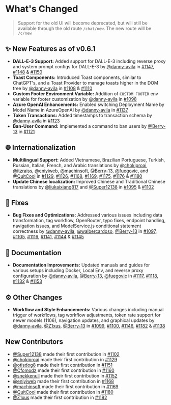# What's Changed

> Support for the old UI will become deprecated, but will still be available through the old route `/chat/new`. The new route will be `/c/new`

## ✨ New Features as of v0.6.1

- **DALL-E-3 Support:** Added support for DALL-E-3 including reverse proxy and system prompt configs for DALL-E-3 by [@danny-avila](https://github.com/danny-avila) in [#1147](https://github.com/danny-avila/MyLinks/pull/1147), [#1148](https://github.com/danny-avila/MyLinks/pull/1148) & [#1150](https://github.com/danny-avila/MyLinks/pull/1150)
- **Toast Components:** Introduced Toast components, similar to ChatGPT's, and a Toast Provider to manage toasts higher in the DOM tree by [@danny-avila](https://github.com/danny-avila) in [#1108](https://github.com/danny-avila/MyLinks/pull/1108) & [#1110](https://github.com/danny-avila/MyLinks/pull/1110)
- **Custom Footer Environment Variable:** Addition of `CUSTOM_FOOTER` env variable for footer customization by [@danny-avila](https://github.com/danny-avila) in [#1098](https://github.com/danny-avila/MyLinks/pull/1098)
- **Azure OpenAI Enhancements:** Enabled switching Deployment Name by Model Name in AzureOpenAI by [@danny-avila](https://github.com/danny-avila) in [#1137](https://github.com/danny-avila/MyLinks/pull/1137)
- **Token Transactions:** Added timestamps to transaction schema by [@danny-avila](https://github.com/danny-avila) in [#1123](https://github.com/danny-avila/MyLinks/pull/1123)
- **Ban-User Command:** Implemented a command to ban users by [@Berry-13](https://github.com/Berry-13) in [#1121](https://github.com/danny-avila/MyLinks/pull/1121)

## 🌐 Internationalization

- **Multilingual Support:** Added Vietnamese, Brazilian Portuguese, Turkish, Russian, Italian, French, and Arabic translations by [@chokiproai](https://github.com/chokiproai), [@itzraiss](https://github.com/itzraiss), [@eniyiweb](https://github.com/eniyiweb), [@machinsoft](https://github.com/machinsoft), [@Berry-13](https://github.com/Berry-13), [@fuegovic](https://github.com/fuegovic), and [@QuitCool](https://github.com/QuitCool) in [#1129](https://github.com/danny-avila/MyLinks/pull/1129), [#1126](https://github.com/danny-avila/MyLinks/pull/1126), [#1168](https://github.com/danny-avila/MyLinks/pull/1168), [#1169](https://github.com/danny-avila/MyLinks/pull/1169), [#1175](https://github.com/danny-avila/MyLinks/pull/1175), [#1176](https://github.com/danny-avila/MyLinks/pull/1176) & [#1180](https://github.com/danny-avila/MyLinks/pull/1180)
- **Update Chinese localization:** Improved Chinese and Traditional Chinese translations by [@liukaixiang817](https://github.com/liukaixiang817) and [@Super12138](https://github.com/Super12138) in [#1095](https://github.com/danny-avila/MyLinks/pull/1095) & [#1102](https://github.com/danny-avila/MyLinks/pull/1102)

## 🔧 Fixes

- **Bug Fixes and Optimizations:** Addressed various issues including data transformation, tag workflow, OpenRouter, typo fixes, endpoint handling, navigation issues, and ModelService.js conditional statement correctness by [@danny-avila](https://github.com/danny-avila), [@walbercardoso](https://github.com/walbercardoso), [@Berry-13](https://github.com/Berry-13) in [#1097](https://github.com/danny-avila/MyLinks/pull/1097), [#1105](https://github.com/danny-avila/MyLinks/pull/1105), [#1116](https://github.com/danny-avila/MyLinks/pull/1116), [#1141](https://github.com/danny-avila/MyLinks/pull/1141), [#1144](https://github.com/danny-avila/MyLinks/pull/1144) & [#1145](https://github.com/danny-avila/MyLinks/pull/1145)

## 📝 Documentation

- **Documentation Improvements:** Updated manuals and guides for various setups including Docker, Local Env, and reverse proxy configuration by [@danny-avila](https://github.com/danny-avila), [@Berry-13](https://github.com/Berry-13), [@fuegovic](https://github.com/fuegovic) in [#1117](https://github.com/danny-avila/MyLinks/pull/1117), [#1118](https://github.com/danny-avila/MyLinks/pull/1118), [#1132](https://github.com/danny-avila/MyLinks/pull/1132) & [#1153](https://github.com/danny-avila/MyLinks/pull/1153)

## ⚙️ Other Changes

- **Workflow and Style Enhancements:** Various changes including manual trigger of workflows, tag workflow adjustments, token rate support for newer models (1106), navigation updates, and graphical updates by [@danny-avila](https://github.com/danny-avila), [@Z1xus](https://github.com/Z1xus), [@Berry-13](https://github.com/Berry-13) in [#1099](https://github.com/danny-avila/MyLinks/pull/1099), [#1100](https://github.com/danny-avila/MyLinks/pull/1100), [#1146](https://github.com/danny-avila/MyLinks/pull/1146), [#1182](https://github.com/danny-avila/MyLinks/pull/1182) & [#1138](https://github.com/danny-avila/MyLinks/pull/1138)

## New Contributors

- [@Super12138](https://github.com/Super12138) made their first contribution in [#1102](https://github.com/danny-avila/MyLinks/pull/1102)
- [@chokiproai](https://github.com/chokiproai) made their first contribution in [#1129](https://github.com/danny-avila/MyLinks/pull/1129)
- [@otisdog8](https://github.com/otisdog8) made their first contribution in [#1151](https://github.com/danny-avila/MyLinks/pull/1151)
- [@Cfomodz](https://github.com/Cfomodz) made their first contribution in [#1160](https://github.com/danny-avila/MyLinks/pull/1160)
- [@snekkenull](https://github.com/snekkenull) made their first contribution in [#1152](https://github.com/danny-avila/MyLinks/pull/1152)
- [@eniyiweb](https://github.com/eniyiweb) made their first contribution in [#1168](https://github.com/danny-avila/MyLinks/pull/1168)
- [@machinsoft](https://github.com/machinsoft) made their first contribution in [#1169](https://github.com/danny-avila/MyLinks/pull/1169)
- [@QuitCool](https://github.com/QuitCool) made their first contribution in [#1180](https://github.com/danny-avila/MyLinks/pull/1180)
- [@Z1xus](https://github.com/Z1xus) made their first contribution in [#1182](https://github.com/danny-avila/MyLinks/pull/1182)

